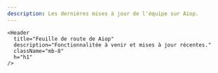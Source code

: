 ```yaml
---
description: Les dernières mises à jour de l'équipe sur Aiop.
---
```




<div className="md:container">

  <div className="flex flex-col items-center content-center text-center my-10">

    <Header
      title="Feuille de route de Aiop"
      description="Fonctionnalitée à venir et mises à jour récentes."
      className="mb-8"
      h="h1"
    />

  </div>
  <Features />
</div>

